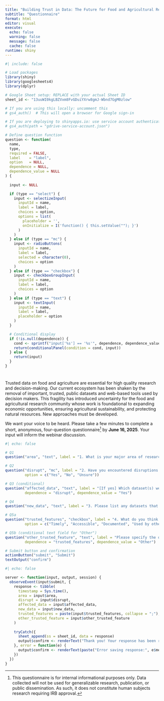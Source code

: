 ```yaml
---
title: "Building Trust in Data: The Future for Food and Agricultural Research and Policy"
subtitle: "Questionnaire"
format: html
editor: visual
execute:
  echo: false
  warning: false
  message: false
  cache: false
runtime: shiny
---
```



```r
#| include: false

# Load packages
library(shiny)
library(googlesheets4)
library(dplyr)

# Google Sheet setup: REPLACE with your actual Sheet ID
sheet_id <- "13uuWI0kgLBZVxm8FvGDuiYXrw8gmJ-Wbnd7GgM0zlow"

# If you are using this locally: uncomment this
# gs4_auth()  # This will open a browser for Google sign-in

# If you are deploying to shinyapps.io: use service account authentication like this:
# gs4_auth(path = "gdrive-service-account.json")

# Define question function
question <- function(
  name,
  type,
  required = FALSE,
  label    = "label",
  option   = NULL,
  dependence = NULL,
  dependence_value = NULL
) {
  
  input <- NULL

  if (type == "select") {
    input <- selectizeInput(
      inputId = name,
      label = label,
      choices = option,
      options = list(
        placeholder = '',
        onInitialize = I('function() { this.setValue(""); }')
      )
    )
  } else if (type == "mc") {
    input <- radioButtons(
      inputId = name,
      label = label,
      selected = character(0),
      choices = option
    )
  } else if (type == "checkbox") {
    input <- checkboxGroupInput(
      inputId = name,
      label = label,
      choices = option
    )
  } else if (type == "text") {
    input <- textInput(
      inputId = name,
      label = label,
      placeholder = option
    )
  }

  # Conditional display
  if (!is.null(dependence)) {
    cond <- sprintf("input['%s'] == '%s'", dependence, dependence_value)
    return(conditionalPanel(condition = cond, input))
  } else {
    return(input)
  }
}
```

# {.unnumbered}

Trusted data on food and agriculture are essential for high quality research and decision-making. Our current ecosystem has been shaken by the removal of important, trusted, public datasets and web-based tools used by decision makers. This fragility has introduced uncertainty for the food and agricultural research community whose work is foundational to expanding economic opportunities, ensuring agricultural sustainability, and protecting natural resources. New approaches must be developed.

We want your voice to be heard. Please take a few minutes to complete a short, anonymous, four-question questionnaire^[This questionnaire is for internal informational purposes only. Data collected will not be used for generalizable research, publication, or public dissemination. As such, it does not constitute human subjects research requiring IRB approval.] by **June 16, 2025**. Your input will inform the webinar discussion.

```r
#| echo: false

# Q1
question("area", "text", label = "1. What is your major area of research?")

# Q2
question("disrupt", "mc", label = "2. Have you encountered disruptions in access to data you rely on?",
         option = c("Yes", "No", "Unsure"))

# Q3 (conditional)
question("affected_data", "text", label = "[If yes] Which dataset(s) were affected?",
         dependence = "disrupt", dependence_value = "Yes")

# Q4
question("new_data", "text", label = "3. Please list any datasets that you currently do not use but would like to access.")

# Q5a
question("trusted_features", "checkbox", label = "4. What do you think are the key data features necessary to build trust in data?",
         option = c("Timely", "Accessible", "Documented", "Used by other experts", "Relevant to your research context", "Other"))

# Q5b (conditional text field for "Other")
question("other_trusted_feature", "text", label = "Please specify the other feature(s):",
         dependence = "trusted_features", dependence_value = "Other")

# Submit button and confirmation
actionButton("submit", "Submit")
textOutput("confirm")
```

```r
#| echo: false

server <- function(input, output, session) {
  observeEvent(input$submit, {
    response <- tibble(
      timestamp = Sys.time(),
      area = input$area,
      disrupt = input$disrupt,
      affected_data = input$affected_data,
      new_data = input$new_data,
      trusted_features = paste(input$trusted_features, collapse = ";"),
      other_trusted_feature = input$other_trusted_feature
    )
    
    tryCatch({
      sheet_append(ss = sheet_id, data = response)
      output$confirm <- renderText("Thank you! Your response has been recorded.")
    }, error = function(e) {
      output$confirm <- renderText(paste("Error saving response:", e$message))
    })
  })
}
```
